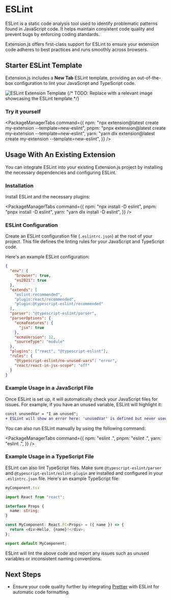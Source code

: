 
<AvatarImage icon="eslint" />

# ESLint

ESLint is a static code analysis tool used to identify problematic patterns found in JavaScript code. It helps maintain consistent code quality and prevent bugs by enforcing coding standards.

Extension.js offers first-class support for ESLint to ensure your extension code adheres to best practices and runs smoothly across browsers.

## Starter ESLint Template

Extension.js includes a **New Tab** ESLint template, providing an out-of-the-box configuration to lint your JavaScript and TypeScript code.

![ESLint Extension Template](https://placehold.co/600x400)
{/* TODO: Replace with a relevant image showcasing the ESLint template */}

### Try it yourself

<PackageManagerTabs
  command={{
    npm: "npx extension@latest create my-extension --template=new-eslint",
    pnpm: "pnpx extension@latest create my-extension --template=new-eslint",
    yarn: "yarn dlx extension@latest create my-extension --template=new-eslint",
  }}
/>

## Usage With An Existing Extension

You can integrate ESLint into your existing Extension.js project by installing the necessary dependencies and configuring ESLint.

### Installation

Install ESLint and the necessary plugins:

<PackageManagerTabs
  command={{
    npm: "npx install -D eslint",
    pnpm: "pnpx install -D eslint",
    yarn: "yarn dlx install -D eslint",
  }}
/>

### ESLint Configuration

Create an ESLint configuration file (`.eslintrc.json`) at the root of your project. This file defines the linting rules for your JavaScript and TypeScript code.

Here's an example ESLint configuration:

```json
{
  "env": {
    "browser": true,
    "es2021": true
  },
  "extends": [
    "eslint:recommended",
    "plugin:react/recommended",
    "plugin:@typescript-eslint/recommended"
  ],
  "parser": "@typescript-eslint/parser",
  "parserOptions": {
    "ecmaFeatures": {
      "jsx": true
    },
    "ecmaVersion": 12,
    "sourceType": "module"
  },
  "plugins": ["react", "@typescript-eslint"],
  "rules": {
    "@typescript-eslint/no-unused-vars": "error",
    "react/react-in-jsx-scope": "off"
  }
}
```

### Example Usage in a JavaScript File

Once ESLint is set up, it will automatically check your JavaScript files for issues. For example, if you have an unused variable, ESLint will highlight it:

```diff
const unusedVar = "I am unused";
+ ESLint will show an error here: 'unusedVar' is defined but never used.
```

You can also run ESLint manually by using the following command:

<PackageManagerTabs
  command={{
    npm: "eslint .",
    pnpm: "eslint .",
    yarn: "eslint .",
  }}
/>

### Example Usage in a TypeScript File

ESLint can also lint TypeScript files. Make sure `@typescript-eslint/parser` and `@typescript-eslint/eslint-plugin` are installed and configured in your `.eslintrc.json` file. Here's an example TypeScript file:

```ts
myComponent.tsx

import React from "react";

interface Props {
  name: string;
}

const MyComponent: React.FC<Props> = ({ name }) => {
  return <div>Hello, {name}!</div>;
};

export default MyComponent;
```

ESLint will lint the above code and report any issues such as unused variables or inconsistent naming conventions.

## Next Steps

- Ensure your code quality further by integrating [Prettier](./prettier.mdx) with ESLint for automatic code formatting.
